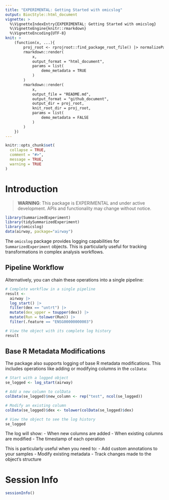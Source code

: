 ```yaml
---
title: "EXPERIMENTAL: Getting Started with omicslog"
output: BiocStyle::html_document
vignette: >
  %\VignetteIndexEntry{EXPERIMENTAL: Getting Started with omicslog}
  %\VignetteEngine{knitr::rmarkdown}
  %\VignetteEncoding{UTF-8}
knit: >
    (function(x, ...){
        proj_root <- rprojroot::find_package_root_file() |> normalizePath()
        rmarkdown::render(
            x,
            output_format = "html_document",
            params = list(
                demo_metadata = TRUE
            )
        )
        rmarkdown::render(
            x,
            output_file = "README.md",
            output_format = "github_document",
            output_dir = proj_root,
            knit_root_dir = proj_root,
            params = list(
                demo_metadata = FALSE
            )
        )
    })
---
```


```r
knitr::opts_chunk$set(
  collapse = TRUE,
  comment = "#>",
  message = TRUE,
  warning = TRUE
)
```

# Introduction

> **WARNING**: This package is EXPERIMENTAL and under active development. APIs and functionality may change without notice.

```r
library(SummarizedExperiment)
library(tidySummarizedExperiment)
library(omicslog)
data(airway, package="airway")
```

The `omicslog` package provides logging capabilities for `SummarizedExperiment` objects. 
This is particularly useful for tracking transformations in complex analysis workflows.

## Pipeline Workflow

Alternatively, you can chain these operations into a single pipeline:

```r
# Complete workflow in a single pipeline
result <- 
  airway |>
  log_start() |>
  filter(dex == "untrt") |>
  mutate(dex_upper = toupper(dex)) |>
  mutate(Run = tolower(Run)) |> 
  filter(.feature == "ENSG00000000003")

# View the object with its complete log history
result
```

## Base R Metadata Modifications

The package also supports logging of base R metadata modifications. This includes operations like adding or modifying columns in the `colData`:

```r
# Start with a logged object
se_logged <- log_start(airway)

# Add a new column to colData
colData(se_logged)$new_column <- rep("test", ncol(se_logged))

# Modify an existing column
colData(se_logged)$dex <- tolower(colData(se_logged)$dex)

# View the object to see the log history
se_logged
```

The log will show:
- When new columns are added
- When existing columns are modified
- The timestamp of each operation

This is particularly useful when you need to:
- Add custom annotations to your samples
- Modify existing metadata
- Track changes made to the object's structure

# Session Info

```r
sessionInfo()
``` 